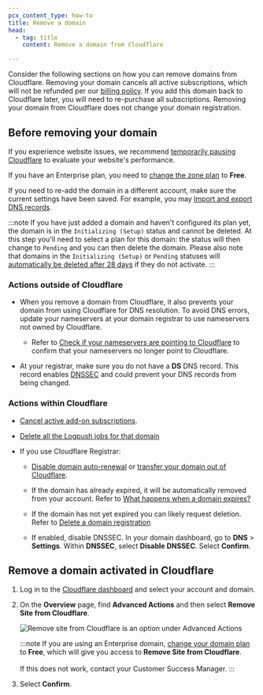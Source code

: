 ```yaml
---
pcx_content_type: how-to
title: Remove a domain
head:
  - tag: title
    content: Remove a domain from Cloudflare

---
```


Consider the following sections on how you can remove domains from Cloudflare. Removing your domain cancels all active subscriptions, which will not be refunded per our [billing policy](/support/account-management-billing/billing-cloudflare-plans/cloudflare-billing-policy/). If you add this domain back to Cloudflare later, you will need to re-purchase all subscriptions. Removing your domain from Cloudflare does not change your domain registration.

## Before removing your domain

If you experience website issues, we recommend [temporarily pausing Cloudflare](/fundamentals/setup/manage-domains/pause-cloudflare/) to evaluate your website's performance.

If you have an Enterprise plan, you need to [change the zone plan](/fundamentals/subscriptions-and-billing/change-plan/#change-plan-type) to **Free**.

If you need to re-add the domain in a different account, make sure the current settings have been saved. For example, you may [Import and export DNS records](/dns/manage-dns-records/how-to/import-and-export/).

:::note
If you have just added a domain and haven't configured its plan yet, the domain is in the `Initializing (Setup)` status and cannot be deleted.
At this step you'll need to select a plan for this domain: the status will then change to `Pending` and you can then delete the domain.
Please also note that domains in the `Initializing (Setup)` or `Pending` statuses will [automatically be deleted after 28 days](/dns/zone-setups/reference/domain-status/#initializing-setup) if they do not activate.
:::


### Actions outside of Cloudflare

* When you remove a domain from Cloudflare, it also prevents your domain from using Cloudflare for DNS resolution. To avoid DNS errors, update your nameservers at your domain registrar to use nameservers not owned by Cloudflare.

  * Refer to [Check if your nameservers are pointing to Cloudflare](/dns/zone-setups/full-setup/setup/#verify-changes) to confirm that your nameservers no longer point to Cloudflare.

* At your registrar, make sure you do not have a **DS** DNS record. This record enables [DNSSEC](/dns/dnssec/) and could prevent your DNS records from being changed.

### Actions within Cloudflare

* [Cancel active add-on subscriptions](/fundamentals/subscriptions-and-billing/cancel-subscription/).

* [Delete all the Logpush jobs for that domain](/logs/tutorials/examples/example-logpush-curl/#optional---delete-a-job)

* If you use Cloudflare Registrar:

  * [Disable domain auto-renewal](/registrar/account-options/renew-domains/) or [transfer your domain out of Cloudflare](/registrar/account-options/transfer-out-from-cloudflare/).

  * If the domain has already expired, it will be automatically removed from your account. Refer to [What happens when a domain expires?](/registrar/faq/#what-happens-when-a-domain-expires)

  * If the domain has not yet expired you can likely request deletion. Refer to [Delete a domain registration](/registrar/account-options/domain-management/#delete-a-domain-registration)

  * If enabled, disable DNSSEC. In your domain dashboard, go to **DNS** > **Settings**. Within **DNSSEC**, select **Disable DNSSEC**. Select **Confirm**.

## Remove a domain activated in Cloudflare

1. Log in to the [Cloudflare dashboard](https://dash.cloudflare.com/) and select your account and domain.

2. On the **Overview** page, find **Advanced Actions** and then select **Remove Site from Cloudflare**.

   ![Remove site from Cloudflare is an option under Advanced Actions](~/assets/images/fundamentals/get-started/remove-domain.png)

   :::note
   If you are using an Enterprise domain, [change your domain plan](/fundamentals/subscriptions-and-billing/change-plan/#change-plan-type) to **Free**, which will give you access to **Remove Site from Cloudflare**.<br/><br/>If this does not work, contact your Customer Success Manager.
   :::

3. Select **Confirm**.
